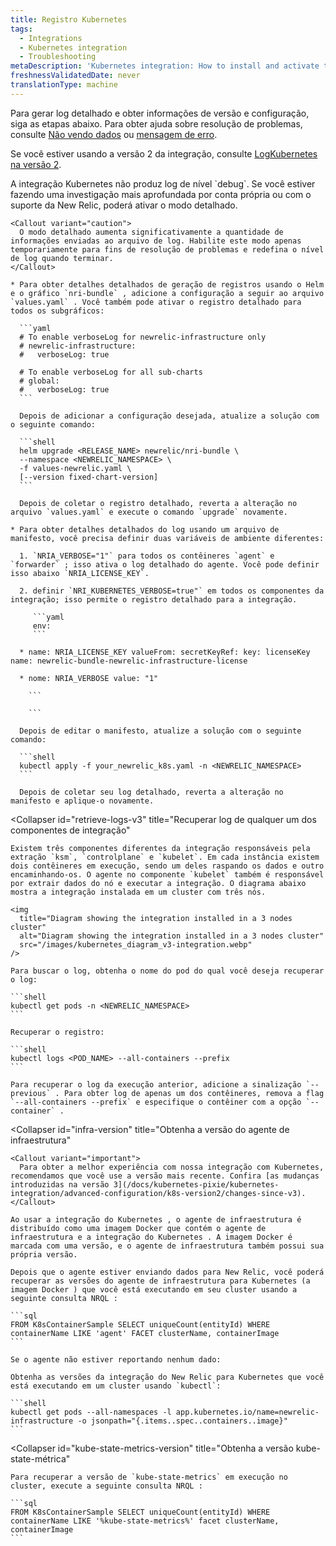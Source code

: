 ```yaml
---
title: Registro Kubernetes
tags:
  - Integrations
  - Kubernetes integration
  - Troubleshooting
metaDescription: 'Kubernetes integration: How to install and activate the integration, and what data is reported.'
freshnessValidatedDate: never
translationType: machine
---
```


Para gerar log detalhado e obter informações de versão e configuração, siga as etapas abaixo. Para obter ajuda sobre resolução de problemas, consulte [Não vendo dados](/docs/integrations/host-integrations/troubleshooting/kubernetes-integration-troubleshooting-not-seeing-data) ou [mensagem de erro](/docs/integrations/host-integrations/troubleshooting/kubernetes-integration-troubleshooting-error-messages).

Se você estiver usando a versão 2 da integração, consulte [LogKubernetes na versão 2](/docs/kubernetes-pixie/kubernetes-integration/advanced-configuration/k8s-version2/overview/#logs-version2).

<CollapserGroup>
  <Collapser
    id="verbose-logging"
    title="Habilitar registro detalhado"
  >
    A integração Kubernetes não produz log de nível `debug`. Se você estiver fazendo uma investigação mais aprofundada por conta própria ou com o suporte da New Relic, poderá ativar o modo detalhado.

    <Callout variant="caution">
      O modo detalhado aumenta significativamente a quantidade de informações enviadas ao arquivo de log. Habilite este modo apenas temporariamente para fins de resolução de problemas e redefina o nível de log quando terminar.
    </Callout>

    * Para obter detalhes detalhados de geração de registros usando o Helm e o gráfico `nri-bundle` , adicione a configuração a seguir ao arquivo `values.yaml` . Você também pode ativar o registro detalhado para todos os subgráficos:

      ```yaml
      # To enable verboseLog for newrelic-infrastructure only
      # newrelic-infrastructure:
      #   verboseLog: true

      # To enable verboseLog for all sub-charts
      # global:
      #   verboseLog: true
      ```

      Depois de adicionar a configuração desejada, atualize a solução com o seguinte comando:

      ```shell
      helm upgrade <RELEASE_NAME> newrelic/nri-bundle \
      --namespace <NEWRELIC_NAMESPACE> \
      -f values-newrelic.yaml \
      [--version fixed-chart-version]
      ```

      Depois de coletar o registro detalhado, reverta a alteração no arquivo `values.yaml` e execute o comando `upgrade` novamente.

    * Para obter detalhes detalhados do log usando um arquivo de manifesto, você precisa definir duas variáveis de ambiente diferentes:

      1. `NRIA_VERBOSE="1"` para todos os contêineres `agent` e `forwarder` ; isso ativa o log detalhado do agente. Você pode definir isso abaixo `NRIA_LICENSE_KEY`.

      2. definir `NRI_KUBERNETES_VERBOSE=true"` em todos os componentes da integração; isso permite o registro detalhado para a integração.

         ```yaml
         env:
         ```

      * name: NRIA_LICENSE_KEY valueFrom: secretKeyRef: key: licenseKey name: newrelic-bundle-newrelic-infrastructure-license

      * nome: NRIA_VERBOSE value: "1"

        ```

        ```

      Depois de editar o manifesto, atualize a solução com o seguinte comando:

      ```shell
      kubectl apply -f your_newrelic_k8s.yaml -n <NEWRELIC_NAMESPACE>
      ```

      Depois de coletar seu log detalhado, reverta a alteração no manifesto e aplique-o novamente.
  </Collapser>

  <Collapser
    id="retrieve-logs-v3"
    title="Recuperar log de qualquer um dos componentes de integração"
  >
    Existem três componentes diferentes da integração responsáveis pela extração `ksm`, `controlplane` e `kubelet`. Em cada instância existem dois contêineres em execução, sendo um deles raspando os dados e outro encaminhando-os. O agente no componente `kubelet` também é responsável por extrair dados do nó e executar a integração. O diagrama abaixo mostra a integração instalada em um cluster com três nós.

    <img
      title="Diagram showing the integration installed in a 3 nodes cluster"
      alt="Diagram showing the integration installed in a 3 nodes cluster"
      src="/images/kubernetes_diagram_v3-integration.webp"
    />

    Para buscar o log, obtenha o nome do pod do qual você deseja recuperar o log:

    ```shell
    kubectl get pods -n <NEWRELIC_NAMESPACE>
    ```

    Recuperar o registro:

    ```shell
    kubectl logs <POD_NAME> --all-containers --prefix
    ```

    Para recuperar o log da execução anterior, adicione a sinalização `--previous` . Para obter log de apenas um dos contêineres, remova a flag `--all-containers --prefix` e especifique o contêiner com a opção `--container` .
  </Collapser>

  <Collapser
    id="infra-version"
    title="Obtenha a versão do agente de infraestrutura"
  >
    <Callout variant="important">
      Para obter a melhor experiência com nossa integração com Kubernetes, recomendamos que você use a versão mais recente. Confira [as mudanças introduzidas na versão 3](/docs/kubernetes-pixie/kubernetes-integration/advanced-configuration/k8s-version2/changes-since-v3).
    </Callout>

    Ao usar a integração do Kubernetes , o agente de infraestrutura é distribuído como uma imagem Docker que contém o agente de infraestrutura e a integração do Kubernetes . A imagem Docker é marcada com uma versão, e o agente de infraestrutura também possui sua própria versão.

    Depois que o agente estiver enviando dados para New Relic, você poderá recuperar as versões do agente de infraestrutura para Kubernetes (a imagem Docker ) que você está executando em seu cluster usando a seguinte consulta NRQL :

    ```sql
    FROM K8sContainerSample SELECT uniqueCount(entityId) WHERE containerName LIKE 'agent' FACET clusterName, containerImage
    ```

    Se o agente não estiver reportando nenhum dado:

    Obtenha as versões da integração do New Relic para Kubernetes que você está executando em um cluster usando `kubectl`:

    ```shell
    kubectl get pods --all-namespaces -l app.kubernetes.io/name=newrelic-infrastructure -o jsonpath="{.items..spec..containers..image}"
    ```
  </Collapser>

  <Collapser
    id="kube-state-metrics-version"
    title="Obtenha a versão kube-state-métrica"
  >
    Para recuperar a versão de `kube-state-metrics` em execução no cluster, execute a seguinte consulta NRQL :

    ```sql
    FROM K8sContainerSample SELECT uniqueCount(entityId) WHERE containerName LIKE '%kube-state-metrics%' facet clusterName, containerImage
    ```
  </Collapser>
</CollapserGroup>
